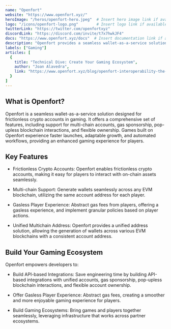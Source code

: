 ---
name: "Openfort"
website: "https://www.openfort.xyz/"
heroImage: "/heros/openfort-hero.jpeg"  # Insert hero image link if available
logo: "/icons/openfort-logo.png"        # Insert logo link if available
twitterLink: "https://twitter.com/openfortxyz"
discordLink: "https://discord.com/invite/t7x7hwkJF4"
docs: "https://www.openfort.xyz/docs"  # Insert documentation link if available
description: "Openfort provides a seamless wallet-as-a-service solution for frictionless crypto accounts in gaming."
labels: ["Gaming"]
articles: [
  {
    title: "Technical Dive: Create Your Gaming Ecosystem",
    author: "Joan Alavedra",
    link: "https://www.openfort.xyz/blog/openfort-interoperability-the-rise-of-cross-game-ecosystems"
  }
]
---

## What is Openfort?

Openfort is a seamless wallet-as-a-service solution designed for frictionless crypto accounts in gaming. It offers a comprehensive set of features, including support for multi-chain accounts, gas sponsorship, pop-upless blockchain interactions, and flexible ownership. Games built on Openfort experience faster launches, adaptable growth, and automated workflows, providing an enhanced gaming experience for players.

## Key Features

- Frictionless Crypto Accounts: Openfort enables frictionless crypto accounts, making it easy for players to interact with on-chain assets seamlessly.

- Multi-chain Support: Generate wallets seamlessly across any EVM blockchain, utilizing the same account address for each player.

- Gasless Player Experience: Abstract gas fees from players, offering a gasless experience, and implement granular policies based on player actions.

- Unified Multichain Address: Openfort provides a unified address solution, allowing the generation of wallets across various EVM blockchains with a consistent account address.

## Build Your Gaming Ecosystem


Openfort empowers developers to:

- Build API-based Integrations: Save engineering time by building API-based integrations with unified accounts, gas sponsorship, pop-upless blockchain interactions, and flexible account ownership.

- Offer Gasless Player Experience: Abstract gas fees, creating a smoother and more enjoyable gaming experience for players.

- Build Gaming Ecosystems: Bring games and players together seamlessly, leveraging infrastructure that works across partner ecosystems.

